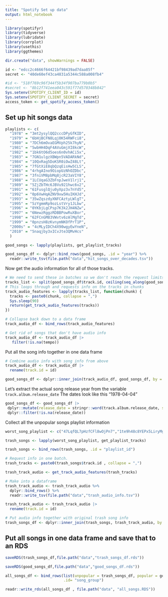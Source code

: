 ```yaml
---
title: "Spotify Set up data"
output: html_notebook
---
```



```r
library(spotifyr)
library(tidyverse)
library(lubridate)
library(corrplot)
library(usethis)
library(ggthemes)

dir.create("data", showWarnings = FALSE)
```

```r
id <- "edcc2c4666f64421bf98439ad7daa85f"
secret <- "40de60ef43ca4831a5344c588a008fb4"

#id <- "518f769c96f344f5b34f907ba779b0b5"
#secret <- "8b12f741eea043c591f77d570348b842"
Sys.setenv(SPOTIFY_CLIENT_ID = id)
Sys.setenv(SPOTIFY_CLIENT_SECRET = secret)
access_token <- get_spotify_access_token()
```

## Set up hit songs data 

```r
playlists <- c(
  "1978" = "3mt2ysylQQ2cccDPyGfKID",
  "1979" = "6bHjBCFN8Lqj0K54RWFci8", 
  "1980" = "7DCh6mOvaEGMVph25k7hyN", 
  "1981" = "5wbHH4DqF4AVuGmjXI8kcW",
  "1982" = "1bk6tO6d5oes6n0vhACi5x",
  "1983" = "7GN1ulgzXBWpn5VADARkNd",
  "1984" = "10QxRag5DoKSR0iOwZ48Lt",
  "1985" = "7fGtXiE8qbQzqEisHw5CLS",
  "1986" = "4rhgAIno9OiopUzNhOZDbc",
  "1987" = "3fniVM8pbMq8jcR23aVIY8",
  "1988" = "1LCUqaG3ZbFnpJweV1lrj1",
  "1989" = "5ZjZbTHc6JBVu921hwc6v2",
  "1991" = "61FusglQju0yXpz3v7nYd5",
  "1992" = "0p6VwHqAZNV9xw5HuIKHJd",
  "1993" = "35wZqszdyXNFCAztyLWlgT",
  "1995" = "5zYgmmRp9ozLstVry1JLbw",
  "1996" = "0YKbjLgCPsp7K3k2JH4NZw", 
  "1997" = "6NewzRggzRDBBPowRuXBor", 
  "1998" = "62FCnGM83VWvtv6zAlMgTd", 
  "1999" = "0pnzsH8zKvnymNKOfPrT1P",
  "2000s" = "4cMLyIDCh4X90wgyEwYneN",
  "2010" = "5naqjby3xICvJte3QMvHcs"
  )

```

```r
good_songs <- lapply(playlists, get_playlist_tracks)

good_songs_df <- dplyr::bind_rows(good_songs, .id = "year") %>%
  readr::write_tsv(file.path("data","hit_songs_over_decades.tsv"))
```

Now get the audio information for all of those tracks.
```r
# We need to send these in batches so we don't reach the request limits
tracks_list <- split(good_songs_df$track.id, ceiling(seq_along(good_songs_df$track.id)/100))
# This loops through and requests info on the tracks in chunks
track_audio_features <- lapply(tracks_list, function(chunk) {
  tracks <- paste0(chunk, collapse = ",")
  Sys.sleep(90)
  return(get_track_audio_features(tracks))
})
```

```r
# Collapse back down to a data frame
track_audio_df <- bind_rows(track_audio_features)

# Get rid of songs that don't have audio info
track_audio_df <- track_audio_df |>
   filter(!is.na(tempo))
```
Put all the song info together in one data frame 

```r
# Combine audio info with song info from above 
track_audio_df <- track_audio_df |>
  rename(track.id = id)

good_songs_df <- dplyr::inner_join(track_audio_df, good_songs_df, by = "track.id")
```

Let's extract the actual song release year from the variable `track.album.release_date`
The dates look like this "1978-04-04"

```r
good_songs_df <- good_songs_df |> 
 dplyr::mutate(release_date = stringr::word(track.album.release_date, sep = "-", 1)) |> 
 dplyr::filter(!is.na(release_date))
```

Collect all the unpopular songs playlist information 

```r
worst_song_playlist <- c("47LqfQL7pHzfCFl8wOjPn7","1te9h48c8YEPx5LiryMg5l","1FASvwq3uL0GEbEP8yMoBu")

trash_songs <- lapply(worst_song_playlist, get_playlist_tracks)

trash_songs <- bind_rows(trash_songs, .id = "playlist_id")
```

```r
# Request info in one batch. 
trash_tracks <- paste0(trash_songs$track.id , collapse = ",")

trash_track_audio <- get_track_audio_features(trash_tracks) 

# Make into a dataframe 
trash_track_audio <- trash_track_audio %>% 
  dplyr::bind_rows() %>% 
  readr::write_tsv(file.path("data","trash_audio_info.tsv"))

trash_track_audio <- trash_track_audio |>
  rename(track.id = id)
```


```r
# Put audio info together with original trash song info
trash_songs_df <- dplyr::inner_join(trash_songs, trash_track_audio, by = "track.id")
```

## Put all songs in one data frame and save that to an RDS

```r
saveRDS(trash_songs_df,file.path("data","trash_songs_df.rds"))

saveRDS(good_songs_df,file.path("data","good_songs_df.rds"))

all_songs_df <- bind_rows(list(unpopular = trash_songs_df, popular = good_songs_df), 
                          .id= "song_group")

readr::write_rds(all_songs_df , file.path("data", "all_songs.RDS"))
```





































